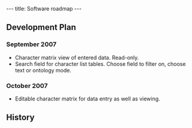 ---
title: Software roadmap
---

==Development Plan==

===September 2007===

* Character matrix view of entered data.  Read-only.
* Search field for character list tables.  Choose field to filter on, choose text or ontology mode.

===October 2007===
* Editable character matrix for data entry as well as viewing.

==History==